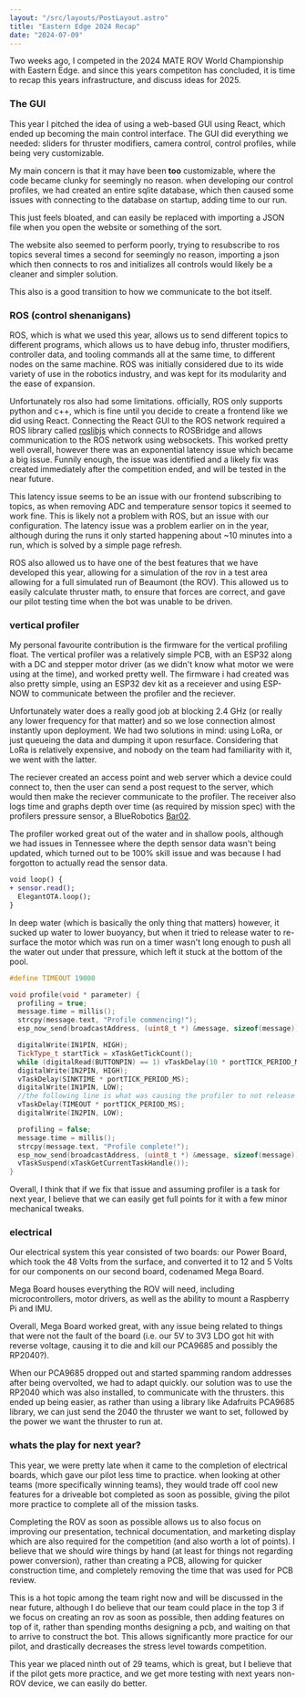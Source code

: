 ```yaml
---
layout: "/src/layouts/PostLayout.astro"
title: "Eastern Edge 2024 Recap"
date: "2024-07-09"
---
```



Two weeks ago, I competed in the 2024 MATE ROV World Championship with Eastern Edge. and since this years competiton has concluded, it is time to recap this years infrastructure, and discuss ideas for 2025.


<BlogImage src={mate2024beaumont} alt="Our ROV for 2024, named Beaumont" />

### The GUI
This year I pitched the idea of using a web-based GUI using React, which ended up becoming the main control interface.
The GUI did everything we needed: sliders for thruster modifiers, camera control, control profiles, while being very customizable.

My main concern is that it may have been **too** customizable, where the code became clunky for seemingly no reason. when developing our control profiles, we had created an entire sqlite database, which then caused some issues with connecting to the database on startup, adding time to our run.

This just feels bloated, and can easily be replaced with importing a JSON file when you open the website or something of the sort.

The website also seemed to perform poorly, trying to resubscribe to ros topics several times a second for seemingly no reason, importing a json which then connects to ros and initializes all controls would likely be a cleaner and simpler solution.

This also is a good transition to how we communicate to the bot itself.

### ROS (control shenanigans)
ROS, which is what we used this year, allows us to send different topics to different programs, which allows us to have debug info, thruster modifiers, controller data, and tooling commands all at the same time, to different nodes on the same machine. ROS was initially considered due to its wide variety of use in the robotics industry, and was kept for its modularity and the ease of expansion.

Unfortunately ros also had some limitations. officially, ROS only supports python and c++, which is fine until you decide to create a frontend like we did using React. Connecting the React GUI to the ROS network required a ROS library called [roslibjs](https://github.com/RobotWebTools/roslibjs) which connects to ROSBridge and allows communication to the ROS network using websockets. This worked pretty well overall, however there was an exponential latency issue which became a big issue. Funnily enough, the issue was identified and a likely fix was created immediately after the competition ended, and will be tested in the near future.

This latency issue seems to be an issue with our frontend subscribing to topics, as when removing ADC and temperature sensor topics it seemed to work fine. This is likely not a problem with ROS, but an issue with our configuration. The latency issue was a problem earlier on in the year, although during the runs it only started happening about ~10 minutes into a run, which is solved by a simple page refresh.

ROS also allowed us to have one of the best features that we have developed this year, allowing for a simulation of the rov in a test area allowing for a full simulated run of Beaumont (the ROV). This allowed us to easily calculate thruster math, to ensure that forces are correct, and gave our pilot testing time when the bot was unable to be driven.


<div class="flex">
<BlogImage src={mate2024sim} alt="Control interface piloting simulated ROV" />
<BlogImage src={mate2024real} alt="Control interface piloting the actual ROV" />
</div>

### vertical profiler
My personal favourite contribution is the firmware for the vertical profiling float. The vertical profiler was a relatively simple PCB, with an ESP32 along with a DC and stepper motor driver (as we didn't know what motor we were using at the time), and worked pretty well. The firmware i had created was also pretty simple, using an ESP32 dev kit as a receiever and using ESP-NOW to communicate between the profiler and the reciever.


<BlogImage src={mate2024profiler} alt="Profiler CAD model" />

Unfortunately water does a really good job at blocking 2.4 GHz (or really any lower frequency for that matter) and so we lose connection almost instantly upon deployment. We had two solutions in mind: using LoRa, or just queueing the data and dumping it upon resurface. Considering that LoRa is relatively expensive, and nobody on the team had familiarity with it, we went with the latter.

The reciever created an access point and web server which a device could connect to, then the user can send a post request to the server, which would then make the reciever communicate to the profiler. The receiver also logs time and graphs depth over time (as required by mission spec) with the profilers pressure sensor, a BlueRobotics [Bar02](https://bluerobotics.com/store/sensors-cameras/sensors/bar02-sensor-r1-rp).

The profiler worked great out of the water and in shallow pools, although we had issues in Tennessee where the depth sensor data wasn't being updated, which turned out to be 100% skill issue and was because I had forgotton to actually read the sensor data.

```diff
void loop() {
+ sensor.read();
  ElegantOTA.loop();
}
```

In deep water (which is basically the only thing that matters) however, it sucked up water to lower buoyancy, but when it tried to release water to re-surface the motor which was run on a timer wasn't long enough to push all the water out under that pressure, which left it stuck at the bottom of the pool.

```cpp
#define TIMEOUT 19000

void profile(void * parameter) {
  profiling = true;
  message.time = millis();
  strcpy(message.text, "Profile commencing!");
  esp_now_send(broadcastAddress, (uint8_t *) &message, sizeof(message));

  digitalWrite(IN1PIN, HIGH);
  TickType_t startTick = xTaskGetTickCount();
  while (digitalRead(BUTTONPIN) == 1) vTaskDelay(10 * portTICK_PERIOD_MS);
  digitalWrite(IN2PIN, HIGH);
  vTaskDelay(SINKTIME * portTICK_PERIOD_MS);
  digitalWrite(IN1PIN, LOW);
  //the following line is what was causing the profiler to not release enough water:
  vTaskDelay(TIMEOUT * portTICK_PERIOD_MS);
  digitalWrite(IN2PIN, LOW);

  profiling = false;
  message.time = millis();
  strcpy(message.text, "Profile complete!");
  esp_now_send(broadcastAddress, (uint8_t *) &message, sizeof(message));
  vTaskSuspend(xTaskGetCurrentTaskHandle());
}
```

Overall, I think that if we fix that issue and assuming profiler is a task for next year, I believe that we can easily get full points for it with a few minor mechanical tweaks.

### electrical

Our electrical system this year consisted of two boards: our Power Board, which took the 48 Volts from the surface, and converted it to 12 and 5 Volts for our components on our second board, codenamed Mega Board. 


<BlogImage src={mate2024megaboard} alt="A render of Mega Board in KiCad" />

Mega Board houses everything the ROV will need, including microcontrollers, motor drivers, as well as the ability to mount a Raspberry Pi and IMU.

Overall, Mega Board worked great, with any issue being related to things that were not the fault of the board (i.e. our 5V to 3V3 LDO got hit with reverse voltage, causing it to die and kill our PCA9685 and possibly the RP2040?).

When our PCA9685 dropped out and started spamming random addresses after being overvolted, we had to adapt quickly. our solution was to use the RP2040 which was also installed, to communicate with the thrusters. this ended up being easier, as rather than using a library like Adafruits PCA9685 library, we can just send the 2040 the thruster we want to set, followed by the power we want the thruster to run at.

### whats the play for next year?

This year, we were pretty late when it came to the completion of electrical boards, which gave our pilot less time to practice. when looking at other teams (more specifically winning teams), they would trade off cool new features for a driveable bot completed as soon as possible, giving the pilot more practice to complete all of the mission tasks.

Completing the ROV as soon as possible allows us to also focus on improving our presentation, technical documentation, and marketing display which are also required for the competition (and also worth a lot of points). I believe that we should wire things by hand (at least for things not regarding power conversion), rather than creating a PCB, allowing for quicker construction time, and completely removing the time that was used for PCB review.

This is a hot topic among the team right now and will be discussed in the near future, although I do believe that our team could place in the top 3 if we focus on creating an rov as soon as possible, then adding features on top of it, rather than spending months designing a pcb, and waiting on that to arrive to construct the bot. This allows significantly more practice for our pilot, and drastically decreases the stress level towards competition.

This year we placed ninth out of 29 teams, which is great, but I believe that if the pilot gets more practice, and we get more testing with next years non-ROV device, we can easily do better.